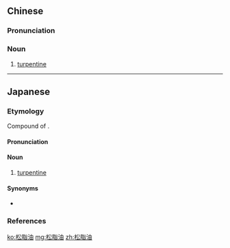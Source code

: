 ==Chinese==
{{zh-forms|type=21}}

===Pronunciation===
{{zh-pron
|m=sōngzhīyóu
|c=cung4 zi1 jau4
|cat=n
}}

===Noun===
{{zh-noun}}

# [[turpentine]]

----

==Japanese==
{{ja-kanjitab|まつ|やに|あぶら|yomi=k}}

===Etymology===
Compound of {{compound|松脂|tr1=matsuyani|t1=pine resin|油|tr2=abura|t2=oil|lang=ja|sort=まつやにあぶら}}.

====Pronunciation====
{{ja-pron|yomi=k|まつやにあぶら|acc=5|acc_ref=DJR}}

====Noun====
{{ja-noun|まつやにあぶら}}

# [[turpentine]]

====Synonyms====
* {{ja-r|テレビン油|テレビンゆ}}

===References===
<references/>

[[ko:松脂油]]
[[mg:松脂油]]
[[zh:松脂油]]